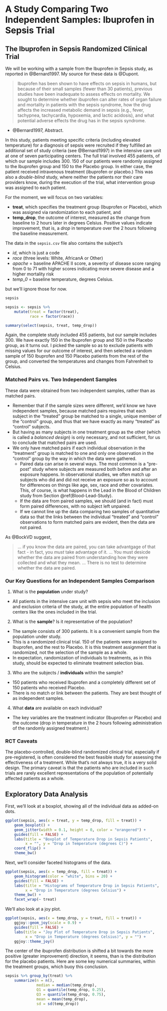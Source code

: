 # A Study Comparing Two Independent Samples: Ibuprofen in Sepsis Trial {#Sepsis_RCT}

## The Ibuprofen in Sepsis Randomized Clinical Trial

We will be working with a sample from the Ibuprofen in Sepsis study, as reported in @Bernard1997. My source for these data is @Dupont.

> Ibuprofen has been shown to have effects on sepsis in humans, but because of their small samples (fewer than 30 patients), previous studies have been inadequate to assess effects on mortality. We sought to determine whether ibuprofen can alter rates of organ failure and mortality in patients with the sepsis syndrome, how the drug affects the increased metabolic demand in sepsis (e.g., fever, tachypnea, tachycardia, hypoxemia, and lactic acidosis), and what potential adverse effects the drug has in the sepsis syndrome.

- @Bernard1997, Abstract.

In this study, patients meeting specific criteria (including elevated temperature) for a diagnosis of sepsis were recruited if they fulfilled an additional set of study criteria (see @Bernard1997) in the intensive care unit at one of seven participating centers. The full trial involved 455 patients, of which our sample includes 300. 150 of our patients were randomly assigned to the Ibuprofen group and 150 to the Placebo group. In either case, the patient received intravenous treatment (ibuprofen or placebo.) This was also a *double-blind* study, where neither the patients nor their care providers know, during the execution of the trial, what intervention group was assigned to each patient.

For the moment, we will focus on two variables:

- **treat**, which specifies the treatment group (Ibuprofen or Placebo), which was assigned via randomization to each patient, and
- **temp_drop**, the outcome of interest, measured as the change from baseline to 2 hours later in degrees Celsius. Positive values indicate improvement, that is, a *drop* in temperature over the 2 hours following the baseline measurement.

The data in the `sepsis.csv` file also contains the subject's

- *id*, which is just a code
- *race* (three levels: White, AfricanA or Other)
- *apache* = baseline APACHE II score, a severity of disease score ranging from 0 to 71 with higher scores indicating more severe disease and a higher mortality risk
- *temp_0* = baseline temperature, degrees Celsius.

but we'll ignore those for now.

```r
sepsis 

sepsis <- sepsis %>%
    mutate(treat = factor(treat),
           race = factor(race))

summary(select(sepsis, treat, temp_drop))
```

Again, the complete study included 455 patients, but our sample includes 300. We have exactly 150 in the Ibuprofen group and 150 in the Placebo group, as it turns out. I picked the sample so as to exclude patients with missing values for our outcome of interest, and then selected a random sample of 150 Ibuprofen and 150 Placebo patients from the rest of the group, and converted the temperatures and changes from Fahrenheit to Celsius.

### Matched Pairs vs. Two Independent Samples

These data were obtained from two independent samples, rather than as matched pairs.

- Remember that if the sample sizes were different, we'd know we have independent samples, because matched pairs requires that each subject in the "treated" group be matched to a single, unique member of the "control" group, and thus that we have exactly as many "treated" as "control" subjects.
- But having as many subjects in one treatment group as the other (which is called a *balanced design*) is only necessary, and not sufficient, for us to conclude that matched pairs are used.
- We only have matched pairs if each individual observation in the "treatment" group is matched to one and only one observation in the "control" group by the way in which the data were gathered.
    + Paired data can arise in several ways. The most common is a "pre-post" study where subjects are measured both before and after an exposure happens. In observational studies, we often match up subjects who did and did not receive an exposure so as to account for differences on things like age, sex, race and other covariates. This, of course, is what happens in the Lead in the Blood of Children study from Section \@ref(Blood-Lead-Study).
    + If the data are from paired samples, we should (and in fact) must form paired differences, with no subject left unpaired.
    + If we cannot line up the data comparing two samples of quantitative data so that the links between the individual "treated" and "control" observations to form matched pairs are evident, then the data are not paired.

As @BockVD suggest, 

> ... if you know the data are paired, you can take advantgage of that fact - in fact, you *must* take advantage of it. ... You must desicde whether the data are paired from understanding how they were collected and what they mean. ... There is no test to determine whether the data are paired.

### Our Key Questions for an Independent Samples Comparison

1. What is the **population** under study?

- All patients in the intensive care unit with sepsis who meet the inclusion and exclusion criteria of the study, at the entire population of health centers like the ones included in the trial.

2. What is the **sample**? Is it representative of the population?

- The sample consists of 300 patients. It is a convenient sample from the population under study.
- This is a randomized clinical trial. 150 of the patients were assigned to Ibuprofen, and the rest to Placebo. It is this treatment assignment that is randomized, not the selection of the sample as a whole.
- In expectation, randomization of individuals to treatments, as in this study, should be expected to eliminate treatment selection bias.

3. Who are the subjects / **individuals** within the sample?

- 150 patients who received Ibuprofen and a completely different set of 150 patients who received Placebo.
- There is no match or link between the patients. They are best thought of as independent samples.

4. What **data** are available on each individual?

- The key variables are the treatment indicator (Ibuprofen or Placebo) and the outcome (drop in temperature in the 2 hours following administration of the randomly assigned treatment.)

### RCT Caveats

The placebo-controlled, double-blind randomized clinical trial, especially if pre-registered, is often considered the best feasible study for assessing the effectiveness of a treatment. While that's not always true, it is a very solid design. The primary caveat is that the patients who are included in such trials are rarely excellent representations of the population of potentially affected patients as a whole.

## Exploratory Data Analysis



First, we'll look at a boxplot, showing all of the individual data as added-on dots. 

```r
ggplot(sepsis, aes(x = treat, y = temp_drop, fill = treat)) +
    geom_boxplot() +
    geom_jitter(width = 0.1, height = 0, color = "orangered") +
    guides(fill = FALSE) + 
    labs(title = "Boxplot of Temperature Drop in Sepsis Patients",
         x = "", y = "Drop in Temperature (degrees C)") + 
    coord_flip() +
    theme_bw()
```

Next, we'll consider faceted histograms of the data.

```r
ggplot(sepsis, aes(x = temp_drop, fill = treat)) +
    geom_histogram(color = "white", bins = 20) +
    guides(fill = FALSE) + 
    labs(title = "Histograms of Temperature Drop in Sepsis Patients",
         x = "Drop in Temperature (degrees Celsius") +
    theme_bw() +
    facet_wrap(~ treat)
```

We'll also look at a joy plot.

```r
ggplot(sepsis, aes(x = temp_drop, y = treat, fill = treat)) +
    ggjoy::geom_joy(scale = 0.9) +
    guides(fill = FALSE) + 
    labs(title = "Joy Plot of Temperature Drop in Sepsis Patients",
         x = "Drop in Temperature (degrees Celsius)", y = "") +
    ggjoy::theme_joy()
```

The center of the ibuprofen distribution is shifted a bit towards the more positive (greater improvement) direction, it seems, than is the distribution for the placebo patients. Here are some key numerical summaries, within the treatment groups, which buoy this conclusion.

```r
sepsis %>% group_by(treat) %>% 
    summarize(n = n(), 
              median = median(temp_drop), 
              Q1 = quantile(temp_drop, 0.25), 
              Q3 = quantile(temp_drop, 0.75),
              mean = mean(temp_drop),
              sd = sd(temp_drop)) 
```